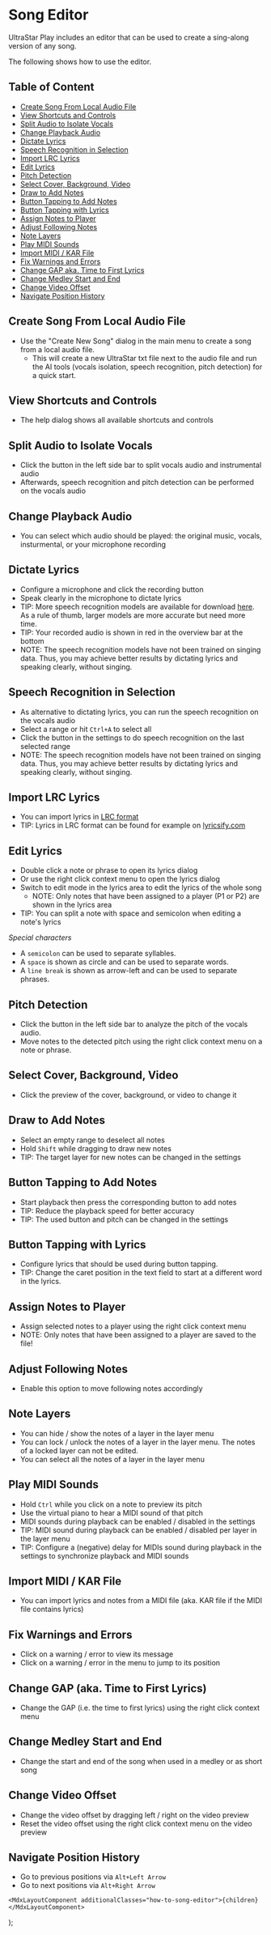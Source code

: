 
# Song Editor
UltraStar Play includes an editor that can be used to create a sing-along version of any song.

The following shows how to use the editor.

## Table of Content
- [Create Song From Local Audio File](#create-song-from-local-audio-file)
- [View Shortcuts and Controls](#view-shortcuts-and-controls)
- [Split Audio to Isolate Vocals](#split-audio-to-isolate-vocals)
- [Change Playback Audio](#change-playback-audio)
- [Dictate Lyrics](#dictate-lyrics)
- [Speech Recognition in Selection](#speech-recognition-in-selection)
- [Import LRC Lyrics](#import-lrc-lyrics)
- [Edit Lyrics](#edit-lyrics)
- [Pitch Detection](#pitch-detection)
- [Select Cover, Background, Video](#select-cover-background-video)
- [Draw to Add Notes](#draw-to-add-notes)
- [Button Tapping to Add Notes](#button-tapping-to-add-notes)
- [Button Tapping with Lyrics](#button-tapping-with-lyrics)
- [Assign Notes to Player](#assign-notes-to-player)
- [Adjust Following Notes](#adjust-following-notes)
- [Note Layers](#note-layers)
- [Play MIDI Sounds](#play-midi-sounds)
- [Import MIDI / KAR File](#import-midi--kar-file)
- [Fix Warnings and Errors](#fix-warnings-and-errors)
- [Change GAP aka. Time to First Lyrics](#change-gap-aka-time-to-first-lyrics)
- [Change Medley Start and End](#change-medley-start-and-end)
- [Change Video Offset](#change-video-offset)
- [Navigate Position History](#navigate-position-history)

## Create Song From Local Audio File
- Use the "Create New Song" dialog in the main menu to create a song from a local audio file.
    - This will create a new UltraStar txt file next to the audio file and run the AI tools
    (vocals isolation, speech recognition, pitch detection) for a quick start.
<TutorialVideo src="/videos/song-editor/new-song-dialog.webm" />


## View Shortcuts and Controls
- The help dialog shows all available shortcuts and controls
<TutorialVideo src="/videos/song-editor/view-controls-help.webm" />


## Split Audio to Isolate Vocals
- Click the button in the left side bar to split vocals audio and instrumental audio
- Afterwards, speech recognition and pitch detection can be performed on the vocals audio
<TutorialVideo src="/videos/song-editor/split-audio.webm" />


## Change Playback Audio
- You can select which audio should be played: the original music, vocals, insturmental, or your microphone recording
<TutorialVideo src="/videos/song-editor/change-playback-audio.webm" />


## Dictate Lyrics
- Configure a microphone and click the recording button
- Speak clearly in the microphone to dictate lyrics
- TIP: More speech recognition models are available for download [here](https://huggingface.co/ggerganov/whisper.cpp). As a rule of thumb, larger models are more accurate but need more time.
- TIP: Your recorded audio is shown in red in the overview bar at the bottom
- NOTE: The speech recognition models have not been trained on singing data. Thus, you may achieve better results by dictating lyrics and speaking clearly, without singing.
<TutorialVideo src="/videos/song-editor/dictate-lyrics.webm" />


## Speech Recognition in Selection
- As alternative to dictating lyrics, you can run the speech recognition on the vocals audio
- Select a range or hit `Ctrl+A` to select all
- Click the button in the settings to do speech recognition on the last selected range
- NOTE: The speech recognition models have not been trained on singing data. Thus, you may achieve better results by dictating lyrics and speaking clearly, without singing.
<TutorialVideo src="/videos/song-editor/speech-recognition-in-selection.webm" />


## Import LRC Lyrics
- You can import lyrics in [LRC format](https://en.wikipedia.org/wiki/LRC_(file_format))
- TIP: Lyrics in LRC format can be found for example on [lyricsify.com](https://lyricsify.com/)
<TutorialVideo src="/videos/song-editor/import-lrc-format.webm" />


## Edit Lyrics
- Double click a note or phrase to open its lyrics dialog
- Or use the right click context menu to open the lyrics dialog
- Switch to edit mode in the lyrics area to edit the lyrics of the whole song
    - NOTE: Only notes that have been assigned to a player (P1 or P2) are shown in the lyrics area
- TIP: You can split a note with space and semicolon when editing a note's lyrics

*Special characters*
- A `semicolon` can be used to separate syllables.
- A `space` is shown as circle and can be used to separate words.
- A `line break` is shown as arrow-left and can be used to separate phrases.
<TutorialVideo src="/videos/song-editor/edit-lyrics.webm" />


## Pitch Detection
- Click the button in the left side bar to analyze the pitch of the vocals audio.
- Move notes to the detected pitch using the right click context menu on a note or phrase.
<TutorialVideo src="/videos/song-editor/pitch-detection.webm" />


## Select Cover, Background, Video
- Click the preview of the cover, background, or video to change it
<TutorialVideo src="/videos/song-editor/select-cover-background-video.webm" />


## Draw to Add Notes
- Select an empty range to deselect all notes
- Hold `Shift` while dragging to draw new notes
- TIP: The target layer for new notes can be changed in the settings
<TutorialVideo src="/videos/song-editor/draw-to-add-notes.webm" />


## Button Tapping to Add Notes
- Start playback then press the corresponding button to add notes
- TIP: Reduce the playback speed for better accuracy
- TIP: The used button and pitch can be changed in the settings
<TutorialVideo src="/videos/song-editor/button-tapping-to-add-notes.webm" />

## Button Tapping with Lyrics
- Configure lyrics that should be used during button tapping.
- TIP: Change the caret position in the text field to start at a different word in the lyrics.
<TutorialVideo src="/videos/song-editor/button-tapping-to-add-notes-with-lyrics.webm" />

## Assign Notes to Player
- Assign selected notes to a player using the right click context menu
- NOTE: Only notes that have been assigned to a player are saved to the file!
<TutorialVideo src="/videos/song-editor/assign-notes-to-player.webm" />


## Adjust Following Notes
- Enable this option to move following notes accordingly
<TutorialVideo src="/videos/song-editor/adjust-following-notes.webm" />


## Note Layers
- You can hide / show the notes of a layer in the layer menu
- You can lock / unlock the notes of a layer in the layer menu. The notes of a locked layer can not be edited.
- You can select all the notes of a layer in the layer menu
<TutorialVideo src="/videos/song-editor/note-layers.webm" />


## Play MIDI Sounds
- Hold `Ctrl` while you click on a note to preview its pitch
- Use the virtual piano to hear a MIDI sound of that pitch
- MIDI sounds during playback can be enabled / disabled in the settings
- TIP: MIDI sound during playback can be enabled / disabled per layer in the layer menu
- TIP: Configure a (negative) delay for MIDIs sound during playback in the settings to synchronize playback and MIDI sounds
<TutorialVideo src="/videos/song-editor/midi-sounds.webm" />


## Import MIDI / KAR File
- You can import lyrics and notes from a MIDI file (aka. KAR file if the MIDI file contains lyrics)
<TutorialVideo src="/videos/song-editor/import-midi-file.webm" />


## Fix Warnings and Errors
- Click on a warning / error to view its message
- Click on a warning / error in the menu to jump to its position
<TutorialVideo src="/videos/song-editor/warning-and-error-markers.webm" />


## Change GAP (aka. Time to First Lyrics)
- Change the GAP (i.e. the time to first lyrics) using the right click context menu
<TutorialVideo src="/videos/song-editor/set-gap.webm" />


## Change Medley Start and End
- Change the start and end of the song when used in a medley or as short song
<TutorialVideo src="/videos/song-editor/set-medley-start-and-end.webm" />


## Change Video Offset
- Change the video offset by dragging left / right on the video preview
- Reset the video offset using the right click context menu on the video preview
<TutorialVideo src="/videos/song-editor/video-offset.webm" />


## Navigate Position History
- Go to previous positions via `Alt+Left Arrow`
- Go to next positions via `Alt+Right Arrow`
<TutorialVideo src="/videos/song-editor/navigate-position-history.webm" />


    <MdxLayoutComponent additionalClasses="how-to-song-editor">{children}</MdxLayoutComponent>
);

